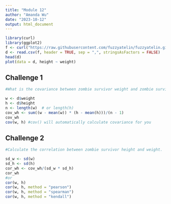 ```yaml
---
title: "Module 12"
author: "Amanda Wu"
date: "2023-10-12"
output: html_document
---
```


```r
library(curl)
library(ggplot2)
f <- curl("https://raw.githubusercontent.com/fuzzyatelin/fuzzyatelin.github.io/master/AN588_Fall23/zombies.csv")
d <- read.csv(f, header = TRUE, sep = ",", stringsAsFactors = FALSE)
head(d)
plot(data = d, height ~ weight)
```
## Challenge 1
```r
#What is the covariance between zombie survivor weight and zombie survivor height? What does it mean if the covariance is positive versus negative? Does it matter if you switch the order of the two variables?

w <- d$weight
h <- d$height
n <- length(w)  # or length(h)
cov_wh <- sum((w - mean(w)) * (h - mean(h)))/(n - 1)
cov_wh
cov(w, h) #cov() will automatically calculate covariance for you 
```


## Challenge 2
```r
#Calculate the correlation between zombie survivor height and weight.

sd_w <- sd(w)
sd_h <- sd(h)
cor_wh <- cov_wh/(sd_w * sd_h)
cor_wh
#or
cor(w, h)
cor(w, h, method = "pearson")
cor(w, h, method = "spearman")
cor(w, h, method = "kendall")
```



